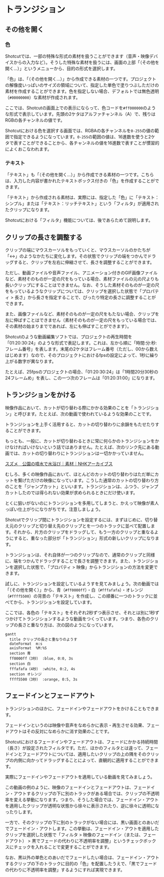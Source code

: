 # トランジション

## その他を開く

### 色

Shotcutでは、一部の特殊な形式の素材を扱うことができます（音声・映像デバイスからの入力など）。そうした特殊な素材を扱うには、画面の上部「[]{.shotcut-icon .document-new}（その他を開く...）」というメニューから、目的の形式を選択します。

「色」は、「[]{.shotcut-icon .document-new}（その他を開く...）」から作成できる素材の一つです。プロジェクトの解像度いっぱいのサイズの領域について、指定した単色で塗りつぶしただけの素材を作成することができます。色を指定しない場合、デフォルトでは無色透明（`#00000000`）な素材が作成されます。

:::{.callout-note}
ここでは、Shotcutの画面上での表示にならって、色コードを`#ff000000`のような形式で表示しています。先頭の2ケタはアルファチャンネル（A）で、残りはRGBの各チャンネルの値です。

Shotcutにおける色を選択する画面では、RGBAの各チャンネルを`0-255`の値の範囲で指定できるようになっています。`0-255`の範囲の値は、16進数を使うと2ケタで表すことができることから、各チャンネルの値を16進数で表すことが慣習的によくおこなわれます。
:::

### テキスト

「テキスト」も「[]{.shotcut-icon .document-new}（その他を開く...）」から作成できる素材の一つです。こちらは、入力した内容が書かれたテキストボックス付きの「色」を作成することができます。

:::{.callout-note}
「テキスト」から作成される素材は、実際には、指定した「色」に「テキスト：シンプル」または「テキスト：リッチテキスト」という「フィルタ」が適用されたクリップになります。

Shotcutにおける「フィルタ」機能については、後であらためて説明します。
:::

## クリップの長さを調整する

クリップの端にマウスカーソルをもっていくと、マウスカーソルのかたちが「↔」のようなかたちに変化します。その状態でクリップの端をつかんでドラッグすると、クリップを左右に伸縮させて、長さを調整することができます。

ただし、動画ファイルや音声ファイル、アニメーション付きのGIF画像ファイルなど、素材そのものが一定の尺をもっている場合、素材ファイルの元の尺よりも長いクリップにすることはできません。なお、そうした素材そのものが一定の尺をもっているようなクリップについては、クリップを選択した状態で「プロパティ > 長さ」から長さを指定することで、ぴったり特定の長さに調整することができます。

また、画像ファイルなど、素材そのものが一定の尺をもたない場合、クリップを左に伸ばすことはできません（素材そのものが一定の尺をもっている場合では、その素材の始まりまでであれば、左にも伸ばすことができます）。

:::{.callout-note}
Shotcutのような動画編集ソフトでは、プロジェクトの再生時間を「01:20:30:24」のような形式で表記します。これは、左から順に「時間:分:秒:フレーム番号」を表します。末尾の2ケタはフレーム番号（ただし、00から数えはじめます）なので、そのプロジェクトにおけるfpsの設定によって、1秒に繰り上がる数字が異なります。

たとえば、25fpsのプロジェクトの場合、「01:20:30:24」は「1時間20分30秒の24フレームめ」を表し、この一つ次のフレームは「01:20:31:00」になります。
:::

## トランジションをかける

映像作品において、カットが切り替わる際にかかる効果のことを「トランジション」と呼びます。たとえば、次の動画で使われているような効果のことです。

:::{.youtube video_id=Zs9uTZ3Y2dc title="トランジションの例" collapse=false}
:::

トランジションを上手く活用すると、カットの切り替わりに余韻をもたせたりすることができます。

:::{.callout-note}
もっとも、一般に、カットが切り替わるときに常に何らかのトランジションをかけなければいけないという話ではありません。たとえば、次のリンク先にある動画では、カットの切り替わりにトランジションは一切かかっていません。

[スズメ　公園の噴水で水浴び｜素材｜NHKアーカイブス](https://www2.nhk.or.jp/archives/movies/?id=D0002160954_00000)

むしろ、多くの映像作品において、ほとんどのカットの切り替わりはただ単にカットを繋げただけの映像になっています。こうした通常のカットの切り替わり方のことを「ジャンプカット」といいます。トランジションは、ふつう、ジャンプカットしたのでは得られない効果が求められるときにだけ使います。

とくに狙いがないのにトランジションを多用してしまうと、かえって映像が素人っぽい仕上がりになりがちです。注意しましょう。
:::

Shotcutでクリップ間にトランジションを設定するには、まずはじめに、切り替え元のクリップと切り替え先のクリップとを一つのトラックに並べて配置します。それから、片方のクリップをドラッグして、もう一方のクリップと重なるようにすると、重なった部分が「トランジション」形式の新しいクリップになります。

トランジションは、それ自体が一つのクリップなので、通常のクリップと同様に、端をつかんでドラッグすることで長さを調整できます。また、トランジションを選択した状態で、「プロパティ > 映像」からトランジションの方法を変更できます。

試しに、トランジションを設定しているようすを見てみましょう。次の動画では「[]{.shotcut-icon .document-new}（その他を開く）」から、青（`#ff0000ff`）・白（`#fffafafa`）・オレンジ（`#ffff5500`）の背景の「テキスト」を作成し、この順番に一つのトラックに並べてから、トランジションを設定しています。

:::{.youtube video_id=lvmgdUV0ugo title="トランジションをかける" collapse=false}
:::

ここでは、各色の「テキスト」をそれぞれ2秒ずつ表示させ、それとは別に1秒ずつかけてトランジションするような動画をつくっています。つまり、各色のクリップの長さと重なり方は、次の図のようになっています。

```mermaid
gantt
  title クリップの長さと重なりのようす
  dateFormat  m:s
  axisFormat  %M:%S
  section 青
  ff0000ff（3秒） :blue, 0:0, 3s
  section 白
  fffafafa（4秒） :white, 0:2, 4s
  section オレンジ
  ffff5500（3秒） :orange, 0:5, 3s
```

## フェードインとフェードアウト

トランジションのほかに、フェードインやフェードアウトをかけることもできます。

フェードインというのは映像や音声をなめらかに表示・再生させる効果、フェードアウトはその反対になめらかに消す効果のことです。

Shotcutにおけるフェードインやフェードアウトは、フェードにかかる持続時間（長さ）が設定されたフィルタです。ただ、ほかのフィルタとは違って、フェードインとフェードアウトについては、適用したいクリップの上の隅をそのクリップの内側に向かってドラッグすることによって、直観的に適用することができます。

実際にフェードインやフェードアウトを適用している動画を見てみましょう。

:::{.youtube video_id=Yki_GdQWLEY title="フェードイン・アウト" collapse=false}
:::

この動画の例のように、映像のフェードインとフェードアウトは、フェードイン・アウトするクリップの下に別のトラックがある場合では、クリップの不透明率を変える挙動になります。つまり、そうした場合では、フェードイン・アウトを適用したクリップが透明な状態から徐々に表示されたり、逆に徐々に透明になったりします。

一方で、そのクリップの下に別のトラックがない場合には、黒い画面とのあいだでフェードイン・アウトします。この挙動は、フェードイン・アウトを適用したクリップを選択した状態で「フィルタ > 映像のフェードイン（または、フェードアウト） > 黒でフェードの代わりに不透明率を調整」というチェックボックスにチェックを入れることで変更することができます。

なお、黒以外の単色とのあいだでフェードしたい場合は、フェードイン・アウトするクリップの下のトラックに目的の「色」を配置したうえで、「黒でフェードの代わりに不透明率を調整」するようにすれば実現できます。
